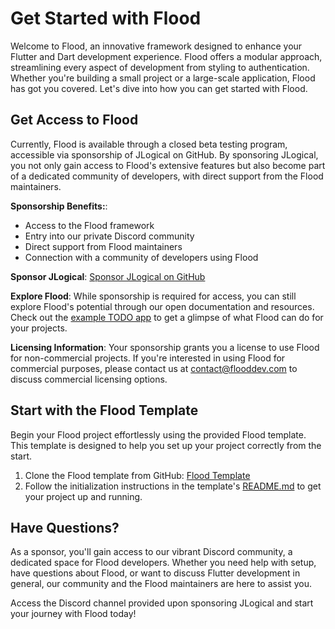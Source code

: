 # Get Started with Flood

Welcome to Flood, an innovative framework designed to enhance your Flutter and Dart development experience. Flood offers a modular approach, streamlining every aspect of development from styling to authentication. Whether you're building a small project or a large-scale application, Flood has got you covered. Let's dive into how you can get started with Flood.

## Get Access to Flood

Currently, Flood is available through a closed beta testing program, accessible via sponsorship of JLogical on GitHub. By sponsoring JLogical, you not only gain access to Flood's extensive features but also become part of a dedicated community of developers, with direct support from the Flood maintainers.

**Sponsorship Benefits:**:

-   Access to the Flood framework
-   Entry into our private Discord community
-   Direct support from Flood maintainers
-   Connection with a community of developers using Flood

**Sponsor JLogical**: [Sponsor JLogical on GitHub](https://github.com/sponsors/JLogical-Apps/)

**Explore Flood**: While sponsorship is required for access, you can still explore Flood's potential through our open documentation and resources. Check out the [example TODO app](https://github.com/JLogical-Apps/flood-example) to get a glimpse of what Flood can do for your projects.

**Licensing Information**: Your sponsorship grants you a license to use Flood for non-commercial projects. If you're interested in using Flood for commercial purposes, please contact us at [contact@flooddev.com](contact@flooddev.com) to discuss commercial licensing options.

## Start with the Flood Template

Begin your Flood project effortlessly using the provided Flood template. This template is designed to help you set up your project correctly from the start.

1. Clone the Flood template from GitHub: [Flood Template](https://github.com/JLogical-Apps/flood-template)
2. Follow the initialization instructions in the template's [README.md](https://github.com/JLogical-Apps/flood-template/blob/master/README.md) to get your project up and running.

## Have Questions?

As a sponsor, you'll gain access to our vibrant Discord community, a dedicated space for Flood developers. Whether you need help with setup, have questions about Flood, or want to discuss Flutter development in general, our community and the Flood maintainers are here to assist you.

Access the Discord channel provided upon sponsoring JLogical and start your journey with Flood today!
